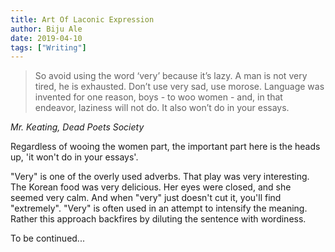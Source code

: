 ```yaml
---
title: Art Of Laconic Expression
author: Biju Ale
date: 2019-04-10
tags: ["Writing"]
---
```


> So avoid using the word ‘very’ because it’s lazy. A man is not very
> tired, he is exhausted. Don’t use very sad, use morose. Language was invented
> for one reason, boys - to woo women - and, in that endeavor, laziness will not
> do. It also won’t do in your essays.

<cite>Mr. Keating, Dead Poets Society</cite>

Regardless of wooing the women part, the important part here is the heads up, 'it won't do in your essays'.

"Very" is one of the overly used adverbs. That play was very interesting. The Korean food was very delicious. Her eyes were closed, and she seemed very calm. And when "very" just doesn't cut it, you'll find "extremely". "Very" is often used in an attempt to intensify the meaning. Rather this approach backfires by diluting the sentence with wordiness.

To be continued...

